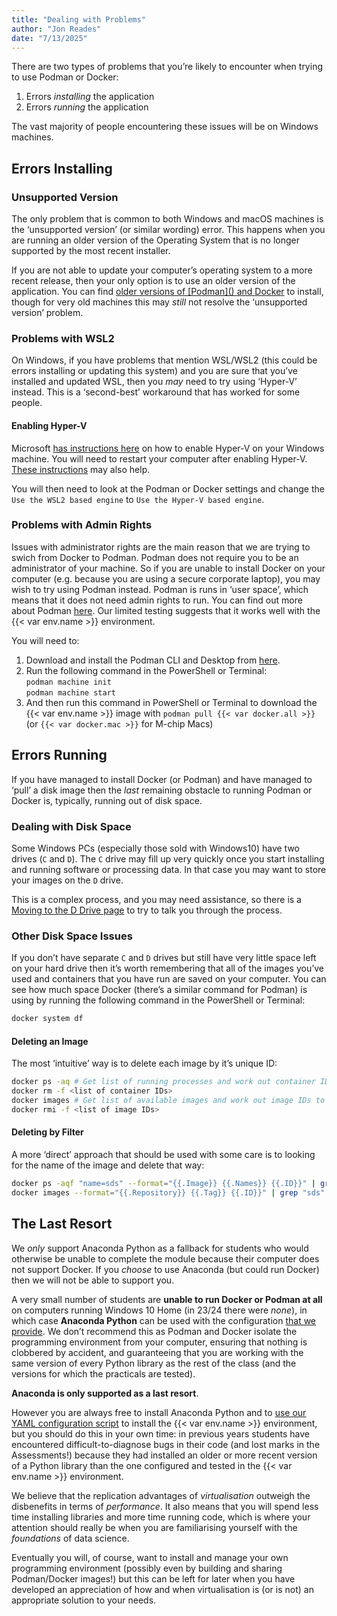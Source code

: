 ```yaml
---
title: "Dealing with Problems"
author: "Jon Reades"
date: "7/13/2025"
---
```


There are two types of problems that you're likely to encounter when trying to use Podman or Docker:

1. Errors *installing* the application
2. Errors *running* the application

The vast majority of people encountering these issues will be on Windows machines. 

## Errors Installing

### Unsupported Version

The only problem that is common to both Windows and macOS machines is the 'unsupported version' (or similar wording) error. This happens when you are running an older version of the Operating System that is no longer supported by the most recent installer. 

If you are not able to update your computer's operating system to a more recent release, then your only option is to use an older version of the application. You can find [older versions of [Podman]() and Docker](https://docs.docker.com/desktop/release-notes/) to install, though for very old machines this may *still* not resolve the 'unsupported version' problem.

### Problems with WSL2

On Windows, if you have problems that mention WSL/WSL2 (this could be errors installing or updating this system) and you are sure that you've installed and updated WSL, then you *may* need to try using 'Hyper-V' instead. This is a 'second-best' workaround that has worked for some people.

#### Enabling Hyper-V

Microsoft [has instructions here](https://docs.microsoft.com/en-us/virtualization/hyper-v-on-windows/quick-start/enable-hyper-v) on how to enable Hyper-V on your Windows machine. You will need to restart your computer after enabling Hyper-V. [These instructions](https://techcommunity.microsoft.com/t5/educator-developer-blog/step-by-step-enabling-hyper-v-for-use-on-windows-11/ba-p/3745905) may also help.

You will then need to look at the Podman or Docker settings and change the `Use the WSL2 based engine` to `Use the Hyper-V based engine`.

### Problems with Admin Rights

Issues with administrator rights are the main reason that we are trying to swich from Docker to Podman. Podman does not require you to be an administrator of your machine. So if you are unable to install Docker on your computer (e.g. because you are using a secure corporate laptop), you may wish to try using Podman instead. Podman is runs in 'user space', which means that it does not need admin rights to run. You can find out more about Podman [here](https://podman.io/). Our limited testing suggests that it works well with the {{< var env.name >}} environment. 

You will need to:

1. Download and install the Podman CLI and Desktop from [here](https://podman.io/).
2. Run the following command in the PowerShell or Terminal:<br />
`podman machine init`<br />`podman machine start`
1. And then run this command in PowerShell or Terminal to download the {{< var env.name >}} image with `podman pull {{< var docker.all >}}` (or `{{< var docker.mac >}}` for M-chip Macs)

## Errors Running 

If you have managed to install Docker (or Podman) and have managed to 'pull' a disk image then the *last* remaining obstacle to running Podman or Docker is, typically, running out of disk space.

### Dealing with Disk Space

Some Windows PCs (especially those sold with Windows10) have two drives (`C` and `D`). The `C` drive may fill up very quickly once you start installing and running software or processing data. In that case you may want to store your images on the `D` drive. 

This is a complex process, and you may need assistance, so there is a [Moving to the D Drive page](../docker/moving_to_d.qmd) to try to talk you through the process.

### Other Disk Space Issues

If you don't have separate `C` and `D` drives but still have very little space left on your hard drive then it's worth remembering that all of the images you've used  and containers that you have run are saved on your computer. You can see how much space Docker (there's a similar command for Podman) is using by running the following command in the PowerShell or Terminal:

```bash
docker system df
```

#### Deleting an Image

The most 'intuitive' way is to delete each image by it's unique ID:

```bash
docker ps -aq # Get list of running processes and work out container IDs to remove
docker rm -f <list of container IDs>
docker images # Get list of available images and work out image IDs to remove
docker rmi -f <list of image IDs>
```

#### Deleting by Filter

A more 'direct' approach that should be used with some care is to looking for the name of the image and delete that way:

```bash
docker ps -aqf "name=sds" --format="{{.Image}} {{.Names}} {{.ID}}" | grep "{{< var env.year >}}" | cut -d' ' -f3 | xargs docker rm -f
docker images --format="{{.Repository}} {{.Tag}} {{.ID}}" | grep "sds" | cut -d' ' -f3 | xargs docker rmi
```

## The Last Resort

::: {.callout-warning}

We *only* support Anaconda Python as a fallback for students who would otherwise be unable to complete the module because their computer does not support Docker. If you *choose* to use Anaconda (but could run Docker) then we will not be able to support you.

:::

A very small number of students are **unable to run Docker or Podman at all** on computers running Windows 10 Home (in 23/24 there were *none*), in which case **Anaconda Python** can be used with the configuration [that we provide](../conda/index.qmd). We don't recommend this as Podman and Docker isolate the programming environment from your computer, ensuring that nothing is clobbered by accident, and guaranteeing that you are working with the same version of every Python library as the rest of the class (and the versions for which the practicals are tested). 

**Anaconda is only supported as a last resort**.

However you are always free to install Anaconda Python and to [use our YAML configuration script](https://jreades.github.io/sds-env/) to install the {{< var env.name >}} environment, but you should do this in your own time: in previous years students have encountered difficult-to-diagnose bugs in their code (and lost marks in the Assessments!) because they had installed an older or more recent version of a Python library than the one configured and tested in the {{< var env.name >}} environment.

We believe that the replication advantages of *virtualisation* outweigh the disbenefits in terms of *performance*. It also means that you will spend less time installing libraries and more time running code, which is where your attention should really be when you are familiarising yourself with the *foundations* of data science. 

Eventually you will, of course, want to install and manage your own programming environment (possibly even by building and sharing Podman/Docker images!) but this can be left for later when you have developed an appreciation of how and when virtualisation is (or is not) an appropriate solution to your needs.
